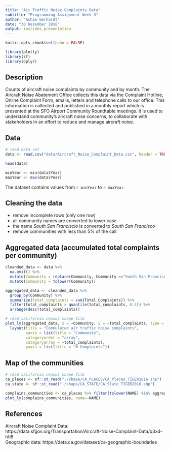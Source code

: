 ```yaml
---
title: "Air Traffic Noise Complaints Data"
subtitle: "Programming Assignment Week 3"
author: "Achim Gerhardt"
date: "30 Dezember 2018"
output: ioslides_presentation
---
```


```r
knitr::opts_chunk$set(echo = FALSE)
```

```r
library(plotly)
library(sf)
library(dplyr)
```

## Description
Counts of aircraft noise complaints by community and by month. The Aircraft Noise Abatement Office collects this data via the Complaint Hotline, Online Complaint Form, emails, letters and telephone calls to our office. This information is collected and published in a monthly report which is presented at the SFO Airport Community Roundtable meetings. It is used to understand community's aircraft noise concerns, to collaborate with stakeholders in an effort to reduce and manage aircraft noise.

## Data
```r
# read data set
data <- read.csv("data/Aircraft_Noise_Complaint_Data.csv", header = TRUE, stringsAsFactors = FALSE)

head(data)
```

```r
minYear <- min(data$Year)
maxYear <- max(data$Year)
```
The dataset contains values from `r minYear` to `r maxYear`.

## Cleaning the data
* remove incomplete rows (only one row)
* all community names are converted to lower case
* the name _South San Franciscio_ is converted to _South San Francisco_
* remove communities with less than 5% of the call


## Aggregated data (accumulated total complaints per community)
```r
cleanded_data <- data %>%
  na.omit() %>%
  mutate(Community = replace(Community, Community =="South San Franciscio", "South San Francisco")) %>%
  mutate(Community = tolower(Community))
```

```r
aggregated_data <- cleanded_data %>%
  group_by(Community) %>%
  summarize(total_complaints = sum(Total.Complaints)) %>%
  filter(total_complaints > quantile(total_complaints, 0.5)) %>%
  arrange(desc(total_complaints))
```


```r
# read california census shape file
plot_ly(aggregated_data, x = ~Community, y = ~total_complaints, type = 'bar', name = 'SF Air Traffic Complaints') %>%
  layout(title = "Commulated air traffic noise complaints",
         xaxis = list(title = "Community",
         categoryorder = "array",
         categoryarray = ~total_complaints),
         yaxis = list(title = "# Complaints"))
```

## Map of the communities
```r
# read california census shape file
ca_places <- sf::st_read("./shape/CA_PLACES/CA_Places_TIGER2016.shp")
ca_state <- sf::st_read("./shape/CA_STATE/CA_State_TIGER2016.shp")
```


```r
complains_communities <- ca_places %>% filter(tolower(NAME) %in% aggregated_data$Community)
plot_ly(complains_communities, name=~NAME)
```


## References
Aircraft Noise Complaint Data: https://data.sfgov.org/Transportation/Aircraft-Noise-Complaint-Data/q3xd-hfi8  
Geographic data: https://data.ca.gov/dataset/ca-geographic-boundaries
